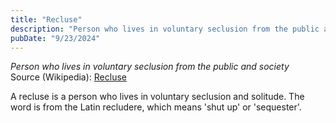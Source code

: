 ```yaml
---
title: "Recluse"
description: "Person who lives in voluntary seclusion from the public and society"
pubDate: "9/23/2024"
---
```


*Person who lives in voluntary seclusion from the public and society*  
Source (Wikipedia): [Recluse][1]

A recluse is a person who lives in voluntary seclusion and solitude. The word is from the Latin recludere, which means 'shut up' or 'sequester'.

[1]: https://en.wikipedia.org/wiki/Recluse
